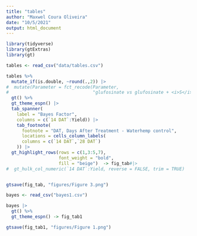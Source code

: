 ```yaml
---
title: "tables"
author: "Maxwel Coura Oliveira"
date: "10/5/2021"
output: html_document
---
```



```r
library(tidyverse)
library(gtExtras)
library(gt)
```


```r
tables <- read_csv("data/tables.csv")
```

```r
tables %>%
  mutate_if(is.double, ~round(.,2)) |> 
#  mutate(Parameter = fct_recode(Parameter,
#                                "glufosinate vs glufosinate + <i>S</i>-metolachlor" = "glufosinate vs glufosinate + S-metolachlor")) |> 
  gt() %>% 
  gt_theme_espn() |> 
  tab_spanner(
    label = "Bayes Factor",
    columns = c(`14 DAT`:Yield)) |> 
    tab_footnote(
      footnote = "DAT, Days After Treatment - Waterhemp control",
      locations = cells_column_labels(
      columns = c(`14 DAT`,`28 DAT`)
    )) |> 
  gt_highlight_rows(rows = c(1,3:5,7), 
                    font_weight = "bold", 
                    fill = "beige")  -> fig_tab#|> 
#  gt_hulk_col_numeric(`14 DAT`:Yield, reverse = FALSE, trim = TRUE)


gtsave(fig_tab, "figures/Figure 3.png")
```




```r
bayes <- read_csv("bayes1.csv")
```

```r
bayes |> 
  gt() %>% 
  gt_theme_espn() -> fig_tab1

gtsave(fig_tab1, "figures/Figure 1.png")
```

